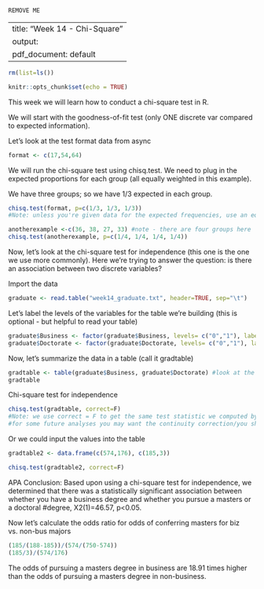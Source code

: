 ```{r}
REMOVE ME
```
---
title: "Week 14 - Chi-Square"
output:
  pdf_document: default
---

```{r setup, include=FALSE}
rm(list=ls())

knitr::opts_chunk$set(echo = TRUE)
```

This week we will learn how to conduct a chi-square test in R. 

We will start with the goodness-of-fit test (only ONE discrete var compared to expected information). 

Let's look at the test format data from async
```{r}
format <- c(17,54,64)
```

We will run the chi-square test using chisq.test. We need to plug in the expected proportions for each group (all equally weighted in this example). 

We have three groups; so we have 1/3 expected in each group. 
```{r}
chisq.test(format, p=c(1/3, 1/3, 1/3))
#Note: unless you're given data for the expected frequencies, use an equal distribution of data
```

```{r}
anotherexample <-c(36, 38, 27, 33) #note - there are four groups here
chisq.test(anotherexample, p=c(1/4, 1/4, 1/4, 1/4))
```

Now, let's look at the chi-square test for independence (this one is the one we use more commonly). Here we're trying to answer the question: is there an association between two discrete variables?

Import the data
```{r}
graduate <- read.table("week14_graduate.txt", header=TRUE, sep="\t")
```

Let's label the levels of the variables for the table we're building (this is optional - but helpful to read your table)
```{r}
graduate$Business <- factor(graduate$Business, levels= c("0","1"), labels = c("Non-biz", "Biz"))
graduate$Doctorate <- factor(graduate$Doctorate, levels= c("0","1"), labels = c("Masters", "Doctorate"))
```

Now, let's summarize the data in a table (call it gradtable)
```{r}
gradtable <- table(graduate$Business, graduate$Doctorate) #look at the table after you create it
gradtable
```

Chi-square test for independence
```{r}
chisq.test(gradtable, correct=F)
#Note: we use correct = F to get the same test statistic we computed by hand (no continuity correction)
#for some future analyses you may want the continuity correction/you should do research to determine when this may be the case
```

Or we could input the values into the table
```{r}
gradtable2 <- data.frame(c(574,176), c(185,3))

chisq.test(gradtable2, correct=F)
```

APA Conclusion:
Based upon using a chi-square test for independence, we determined that there was a statistically significant association between whether you have a business degree and whether you pursue a masters or a doctoral #degree, X2(1)=46.57, p<0.05.

Now let's calculate the odds ratio for odds of conferring masters for biz vs. non-bus majors
```{r}
(185/(188-185))/(574/(750-574))
(185/3)/(574/176) 
```

The odds of pursuing a masters degree in business are 18.91 times higher than the odds of pursuing a masters degree in non-business. 
